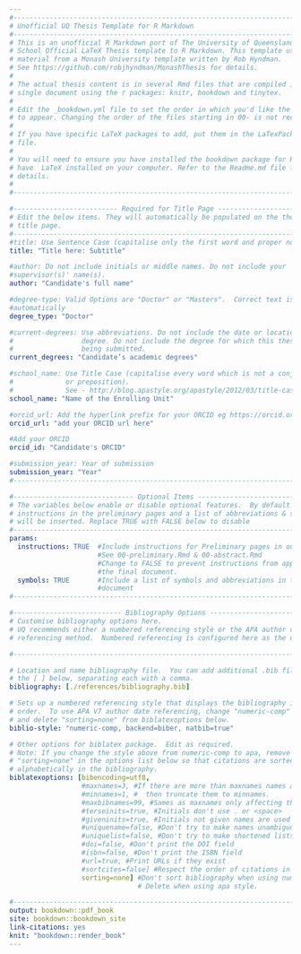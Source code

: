 ```yaml
---
#-------------------------------------------------------------------------------
# Unofficial UQ Thesis Template for R Markdown
#-------------------------------------------------------------------------------
# This is an unofficial R Markdown port of The University of Queensland Graduate 
# School Official LaTeX Thesis template to R Markdown. This template uses 
# material from a Monash University template written by Rob Hyndman.
# See https://github.com/robjhyndman/MonashThesis for details.
#
# The actual thesis content is in several Rmd files that are compiled into a 
# single document using the r packages: knitr, bookdown and tinytex.
#
# Edit the _bookdown.yml file to set the order in which you'd like the Rmd files  
# to appear. Changing the order of the files starting in 00- is not recommended.
#
# If you have specific LaTeX packages to add, put them in the LaTexPackages.tex 
# file.
#
# You will need to ensure you have installed the bookdown package for R and
# have  LaTeX installed on your computer. Refer to the Readme.md file for
# details.
#
#-------------------------------------------------------------------------------

#-------------------------- Required for Title Page ----------------------------
# Edit the below items. They will automatically be populated on the thesis
# title page.
#-------------------------------------------------------------------------------
#title: Use Sentence Case (capitalise only the first word and proper nouns).
title: "Title here: Subtitle" 

#author: Do not include initials or middle names. Do not include your 
#supervisor(s)' name(s).
author: "Candidate's full name" 

#degree-type: Valid Options are "Doctor" or "Masters".  Correct text is inserted
#automatically
degree_type: "Doctor" 

#current-degrees: Use abbreviations. Do not include the date or location of your 
#                 degree. Do not include the degree for which this thesis is 
#                 being submitted.
current_degrees: "Candidate’s academic degrees" 

#school_name: Use Title Case (capitalise every word which is not a conjunction
#             or preposition).
#             See - http://blog.apastyle.org/apastyle/2012/03/title-case-and-sentence-case-capitalization-in-apa-style.html - for help.
school_name: "Name of the Enrolling Unit"

#orcid_url: Add the hyperlink prefix for your ORCID eg https://orcid.org/
orcid_url: "add your ORCID url here" 

#Add your ORCID
orcid_id: "Candidate's ORCID"

#submission_year: Year of submission
submission_year: "Year"
#-------------------------------------------------------------------------------

#------------------------------ Optional Items ---------------------------------
# The variables below enable or disable optional features.  By default
# instructions in the preliminary pages and a list of abbreviations & symbols
# will be inserted. Replace TRUE with FALSE below to disable
#-------------------------------------------------------------------------------
params:
  instructions: TRUE  #Include instructions for Preliminary pages in output. 
                      #See 00-preliminary.Rmd & 00-abstract.Rmd 
                      #Change to FALSE to prevent instructions from appearing in 
                      #the final document.
  symbols: TRUE       #Include a list of symbols and abbreviations in the final
                      #document
#-------------------------------------------------------------------------------

#--------------------------- Bibliography Options ------------------------------
# Customise bibliography options here.
# UQ recommends either a numbered referencing style or the APA author date
# referencing method.  Numbered referencing is configured here as the default.

#-------------------------------------------------------------------------------

# Location and name bibliography file.  You can add additional .bib files between
# the [ ] below, separating each with a comma.
bibliography: [./references/bibliography.bib]

# Sets up a numbered referencing style that displays the bibliography in citation
# order.  To use APA V7 author date referencing, change "numeric-comp" to "apa"  
# and delete "sorting=none" from biblatexoptions below.
biblio-style: "numeric-comp, backend=biber, natbib=true"

# Other options for biblatex package.  Edit as required.
# Note: If you change the style above from numeric-comp to apa, remove the 
# "sorting=none" in the options list below so that citations are sorted 
# alphabetically in the bibliography.
biblatexoptions: [bibencoding=utf8, 
                  #maxnames=3, #If there are more than maxnames names a reference
                  #minnames=1, #  then truncate them to minnames.
                  #maxbibnames=99, #Sames as maxnames only affecting the bibliography
                  #terseinits=true, #Initials don't use . or <space>
                  #giveninits=true, #Initials not given names are used
                  #uniquename=false, #Don't try to make names unambiguous
                  #uniquelist=false, #Don't try to make shortened lists unambiguous
                  #doi=false, #Don't print the DOI field
                  #isbn=false, #Don't print the ISBN field
                  #url=true, #Print URLs if they exist
                  #sortcites=false] #Respect the order of citations in text ie don't sort
                  sorting=none] #Don't sort bibliography when using number style
                                # Delete when using apa style.

#-------------------------------------------------------------------------------
output: bookdown::pdf_book
site: bookdown::bookdown_site
link-citations: yes
knit: "bookdown::render_book"
---
```


